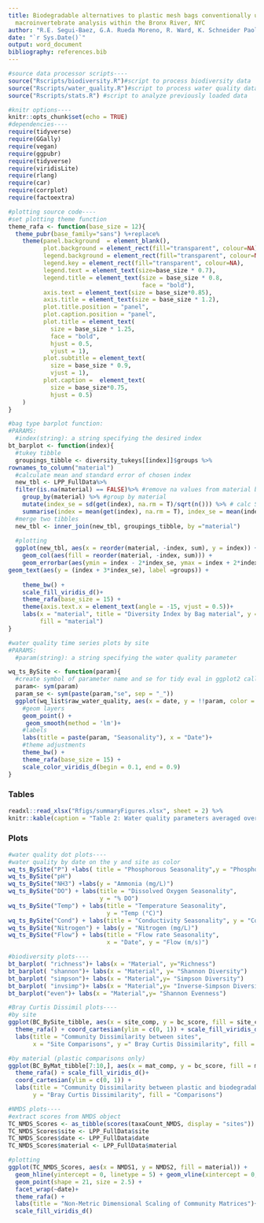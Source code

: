 ```yaml
---
title: Biodegradable alternatives to plastic mesh bags conventionally used in freshwater
  macroinvertebrate analysis within the Bronx River, NYC
author: "R.E. Segui-Baez, G.A. Rueda Moreno, R. Ward, K. Schneider Paolantonio"
date: "`r Sys.Date()`"
output: word_document
bibliography: references.bib
---
```


```r
#source data processor scripts----
source("Rscripts/biodiversity.R")#script to process biodiversity data
source("Rscripts/water_quality.R")#script to process water quality data
source("Rscripts/stats.R") #script to analyze previously loaded data

```

```r
#knitr options----
knitr::opts_chunk$set(echo = TRUE)
#dependencies----
require(tidyverse)
require(GGally)
require(vegan)
require(ggpubr)
require(tidyverse)
require(viridisLite)
require(rlang)
require(car)
require(corrplot)
require(factoextra)

#plotting source code----
#set plotting theme function 
theme_rafa <- function(base_size = 12){
  theme_pubr(base_family="sans") %+replace%
    theme(panel.background  = element_blank(),
          plot.background = element_rect(fill="transparent", colour=NA), 
          legend.background = element_rect(fill="transparent", colour=NA),
          legend.key = element_rect(fill="transparent", colour=NA),
          legend.text = element_text(size=base_size * 0.7),
          legend.title = element_text(size = base_size * 0.8, 
                                      face = "bold"),
          axis.text = element_text(size = base_size*0.85),
          axis.title = element_text(size = base_size * 1.2),
          plot.title.position = "panel",
          plot.caption.position = "panel",
          plot.title = element_text(
            size = base_size * 1.25,
            face = "bold", 
            hjust = 0.5,
            vjust = 1),
          plot.subtitle = element_text(
            size = base_size * 0.9,
            vjust = 1),
          plot.caption =  element_text(
            size = base_size*0.75,
            hjust = 0.5)
    )
}

#bag type barplot function:
#PARAMS: 
  #index(string): a string specifying the desired index
bt_barplot <- function(index){
  #tukey tibble
  groupings_tibble <- diversity_tukeys[[index]]$groups %>%
rownames_to_column("material")
  #calculate mean and standard error of chosen index
  new_tbl <- LPP_FullData%>%
  filter(is.na(material) == FALSE)%>% #remove na values from material before calculations
    group_by(material) %>% #group by material
    mutate(index_se = sd(get(index), na.rm = T)/sqrt(n())) %>% # calc SE
    summarise(index = mean(get(index), na.rm = T), index_se = mean(index_se)) #summarise into mean
  #merge two tibbles
  new_tbl <- inner_join(new_tbl, groupings_tibble, by ="material")
  
  #plotting
  ggplot(new_tbl, aes(x = reorder(material, -index, sum), y = index)) +
    geom_col(aes(fill = reorder(material, -index, sum))) +
    geom_errorbar(aes(ymin = index - 2*index_se, ymax = index + 2*index_se)) +
geom_text(aes(y = (index + 3*index_se), label =groups)) +
    
    theme_bw() +
    scale_fill_viridis_d()+
    theme_rafa(base_size = 15) +
    theme(axis.text.x = element_text(angle = -15, vjust = 0.5))+
    labs(x = "material", title = "Diversity Index by Bag material", y = paste(index),
         fill = "material")
}

#water quality time series plots by site
#PARAMS:
  #param(string): a string specifying the water quality parameter

wq_ts_BySite <- function(param){
  #create symbol of parameter name and se for tidy eval in ggplot2 call
  param<- sym(param)
  param_se <- sym(paste(param,"se", sep = "_"))
  ggplot(wq_list$raw_water_quality, aes(x = date, y = !!param, color = site)) +
    #geom layers
    geom_point() +
     geom_smooth(method = 'lm')+
    #labels
    labs(title = paste(param, "Seasonality"), x = "Date")+
    #theme adjustments
    theme_bw() +
    theme_rafa(base_size = 15) +
    scale_color_viridis_d(begin = 0.1, end = 0.9)
}
```

### Tables

```r
readxl::read_xlsx("Rfigs/summaryFigures.xlsx", sheet = 2) %>%
knitr::kable(caption = "Table 2: Water quality parameters averaged over the course of the sampling period")
```

### Plots

```r
#water quality dot plots----
#water quality by date on the y and site as color
wq_ts_BySite("P") +labs( title = "Phosphorous Seasonality",y = "Phosphorous (mg/L)")
wq_ts_BySite("pH")
wq_ts_BySite("NH3") +labs(y = "Ammonia (mg/L)")
wq_ts_BySite("DO") + labs(title = "Dissolved Oxygen Seasonality",
                          y = "% DO")
wq_ts_BySite("Temp") + labs(title = "Temperature Seasonality",
                            y = "Temp (°C)")
wq_ts_BySite("Cond") + labs(title = "Conductivity Seasonality", y = "Conductivity (mS)")
wq_ts_BySite("Nitrogen") + labs(y = "Nitrogen (mg/L)")
wq_ts_BySite("Flow") + labs(title = "Flow rate Seasonality",
                            x = "Date", y = "Flow (m/s)")

#biodiversity plots----
bt_barplot( "richness")+ labs(x = "Material", y="Richness")  
bt_barplot( "shannon")+ labs(x = "Material", y= "Shannon Diversity")
bt_barplot( "simpson")+ labs(x = "Material",y= "Simpson Diversity")
bt_barplot( "invsimp")+ labs(x = "Material",y= "Inverse-Simpson Diversity")
bt_barplot("even")+ labs(x = "Material",y= "Shannon Evenness")

#Bray Curtis Dissimil plots----
#by site
ggplot(BC_BySite_tibble, aes(x = site_comp, y = bc_score, fill = site_comp)) +geom_col() +
  theme_rafa() + coord_cartesian(ylim = c(0, 1)) + scale_fill_viridis_d() +
  labs(title = "Community Dissimilarity between sites",
       x = "Site Comparisons", y =" Bray Curtis Dissimilarity", fill = "Comparisons")

#by material (plastic comparisons only)
ggplot(BC_ByMat_tibble[7:10,], aes(x = mat_comp, y = bc_score, fill = mat_comp)) +geom_col() +
  theme_rafa() + scale_fill_viridis_d()+
  coord_cartesian(ylim = c(0, 1)) +
  labs(title = "Community Dissimilarity between plastic and biodegradable bags", x = "Material Comparison",
       y = "Bray Curtis Dissimilarity", fill = "Comparisons")

#NMDS plots----
#extract scores from NMDS object
TC_NMDS_Scores <- as_tibble(scores(taxaCount_NMDS, display = "sites"))
TC_NMDS_Scores$site <- LPP_FullData$site
TC_NMDS_Scores$date <- LPP_FullData$date
TC_NMDS_Scores$material <- LPP_FullData$material

#plotting
ggplot(TC_NMDS_Scores, aes(x = NMDS1, y = NMDS2, fill = material)) +
  geom_hline(yintercept = 0, linetype = 5) + geom_vline(xintercept = 0, linetype = 5) +
  geom_point(shape = 21, size = 2.5) +
  facet_wrap(~date)+
  theme_rafa() +
  labs(title = "Non-Metric Dimensional Scaling of Community Matrices")+
  scale_fill_viridis_d()
```




